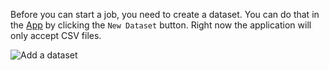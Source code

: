 Before you can start a job, you need to create a dataset. You can do that in the [App](https://www.getaugerdata.com/datasets) by clicking the `New Dataset` button. Right now the application will only accept CSV files.

<Frame caption="Add a dataset">
  <img src="/screenshots/app/new_dataset.png" alt="Add a dataset" />
</Frame>